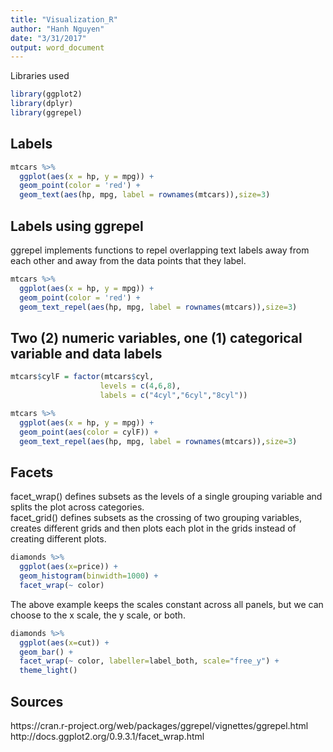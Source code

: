 ```yaml
---
title: "Visualization_R"
author: "Hanh Nguyen"
date: "3/31/2017"
output: word_document
---
```


Libraries used
```r
library(ggplot2)
library(dplyr)
library(ggrepel)
```

## Labels

```r
mtcars %>%
  ggplot(aes(x = hp, y = mpg)) +
  geom_point(color = 'red') +
  geom_text(aes(hp, mpg, label = rownames(mtcars)),size=3)
```

## Labels using ggrepel

ggrepel implements functions to repel overlapping text labels away from each other and away from the data points that they label.

```r
mtcars %>%
  ggplot(aes(x = hp, y = mpg)) +
  geom_point(color = 'red') +
  geom_text_repel(aes(hp, mpg, label = rownames(mtcars)),size=3)
```

## Two (2) numeric variables, one (1) categorical variable and data labels

```r
mtcars$cylF = factor(mtcars$cyl,
                    levels = c(4,6,8),
                    labels = c("4cyl","6cyl","8cyl"))

mtcars %>%
  ggplot(aes(x = hp, y = mpg)) +
  geom_point(aes(color = cylF)) +
  geom_text_repel(aes(hp, mpg, label = rownames(mtcars)),size=3)
```

## Facets

facet_wrap() defines subsets as the levels of a single grouping variable and splits the plot across categories.  
facet_grid() defines subsets as the crossing of two grouping variables, creates different grids and then plots each plot in the grids instead of creating different plots.  

```r
diamonds %>%
  ggplot(aes(x=price)) +
  geom_histogram(binwidth=1000) +
  facet_wrap(~ color)
```

The above example keeps the scales constant across all panels, but we can choose to the x scale, the y scale, or both.

```r
diamonds %>%
  ggplot(aes(x=cut)) +
  geom_bar() +
  facet_wrap(~ color, labeller=label_both, scale="free_y") +
  theme_light()
```

## Sources
https://cran.r-project.org/web/packages/ggrepel/vignettes/ggrepel.html
http://docs.ggplot2.org/0.9.3.1/facet_wrap.html


